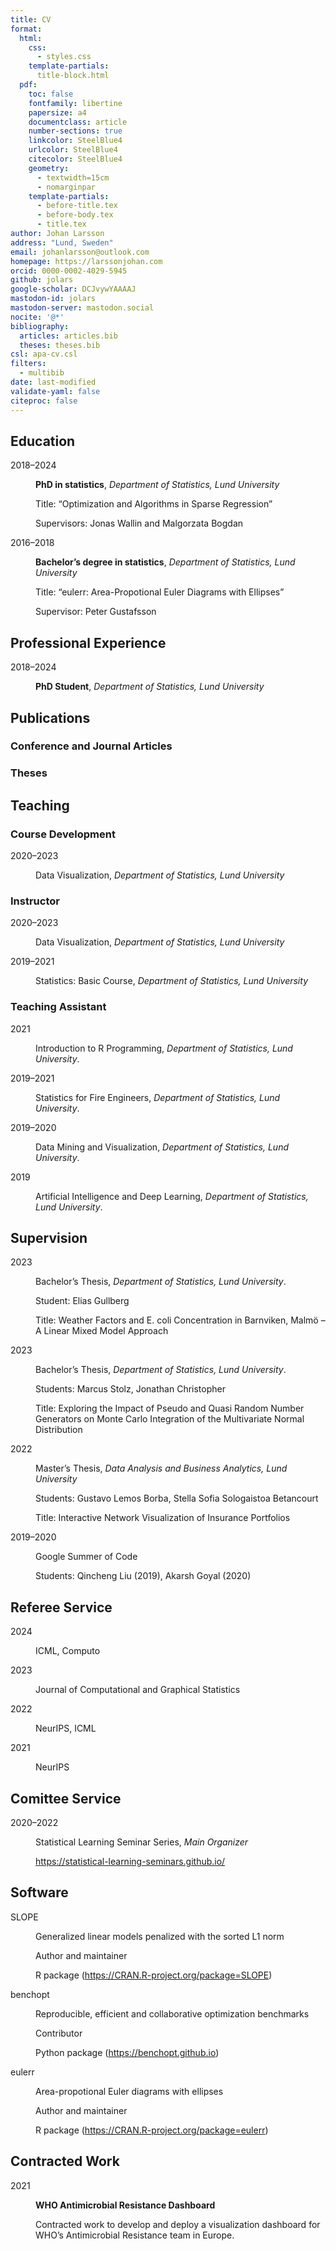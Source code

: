 ```yaml
---
title: CV
format:
  html:
    css:
      - styles.css
    template-partials:
      title-block.html
  pdf: 
    toc: false
    fontfamily: libertine
    papersize: a4
    documentclass: article
    number-sections: true
    linkcolor: SteelBlue4
    urlcolor: SteelBlue4
    citecolor: SteelBlue4
    geometry:
      - textwidth=15cm
      - nomarginpar
    template-partials:
      - before-title.tex
      - before-body.tex
      - title.tex
author: Johan Larsson
address: "Lund, Sweden"
email: johanlarsson@outlook.com
homepage: https://larssonjohan.com
orcid: 0000-0002-4029-5945
github: jolars
google-scholar: DCJvywYAAAAJ
mastodon-id: jolars
mastodon-server: mastodon.social
nocite: '@*'
bibliography:
  articles: articles.bib
  theses: theses.bib
csl: apa-cv.csl
filters:
  - multibib
date: last-modified
validate-yaml: false
citeproc: false
---
```


## Education

2018--2024

:   **PhD in statistics**, *Department of Statistics, Lund University*

    Title: "Optimization and Algorithms in Sparse Regression "

    Supervisors: Jonas Wallin and Malgorzata Bogdan 

2016--2018

:   **Bachelor's degree in statistics**, *Department of Statistics, Lund University*

    Title: "eulerr: Area-Propotional Euler Diagrams with Ellipses"

    Supervisor: Peter Gustafsson

## Professional Experience

2018--2024

:   **PhD Student**, *Department of Statistics, Lund University*

## Publications

### Conference and Journal Articles

::: {#refs-articles}
:::

### Theses

::: {#refs-theses}
:::

## Teaching

### Course Development

2020--2023

:   Data Visualization, *Department of Statistics, Lund University*

### Instructor

2020--2023

:   Data Visualization, *Department of Statistics, Lund University*

2019--2021

:   Statistics: Basic Course, *Department of Statistics, Lund University*

### Teaching Assistant

2021

:   Introduction to R Programming, *Department of Statistics, Lund University*. 

2019--2021

:   Statistics for Fire Engineers, *Department of Statistics, Lund University*. 

2019--2020

:   Data Mining and Visualization, *Department of Statistics, Lund University*. 

2019

:   Artificial Intelligence and Deep Learning, *Department of Statistics, Lund University*.


## Supervision

2023

:   Bachelor's Thesis, *Department of Statistics, Lund University*. 

    Student: Elias Gullberg

    Title: Weather Factors and E. coli Concentration in Barnviken, Malmö -- A Linear Mixed Model Approach

2023

:   Bachelor's Thesis, *Department of Statistics, Lund University*. 

    Students: Marcus Stolz, Jonathan Christopher

    Title: Exploring the Impact of Pseudo and Quasi Random Number Generators on Monte Carlo Integration of the Multivariate Normal Distribution

2022

:   Master's Thesis, *Data Analysis and Business Analytics, Lund University*

    Students: Gustavo Lemos Borba, Stella Sofia Sologaistoa Betancourt

    Title: Interactive Network Visualization of Insurance Portfolios

2019--2020

:   Google Summer of Code

    Students: Qincheng Liu (2019), Akarsh Goyal (2020)


## Referee Service

2024

:   ICML, Computo

2023

:   Journal of Computational and Graphical Statistics

2022

:   NeurIPS, ICML

2021

:   NeurIPS

## Comittee Service


2020--2022

:   Statistical Learning Seminar Series, *Main Organizer*

    <https://statistical-learning-seminars.github.io/>

## Software

SLOPE

:   Generalized linear models penalized with the sorted L1 norm

    Author and maintainer

    R package (<https://CRAN.R-project.org/package=SLOPE>)

benchopt

:   Reproducible, efficient and collaborative optimization benchmarks

    Contributor

    Python package (<https://benchopt.github.io>)

eulerr

:   Area-propotional Euler diagrams with ellipses

    Author and maintainer

    R package (<https://CRAN.R-project.org/package=eulerr>)


## Contracted Work

2021

:   **WHO Antimicrobial Resistance Dashboard**

    Contracted work to develop and deploy a visualization dashboard for
    WHO's Antimicrobial Resistance team in Europe.

